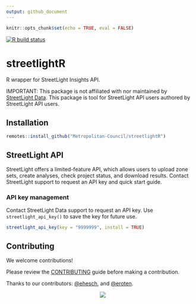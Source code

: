 ```yaml
---
output: github_document
---
```


```r
knitr::opts_chunk$set(echo = TRUE, eval = FALSE)
```
<!-- badges: start -->
[![R build status](https://github.com/Metropolitan-Council/streetlightR/workflows/R-CMD-check/badge.svg)](https://github.com/Metropolitan-Council/streetlightR/actions)
<!-- badges: end -->  

# streetlightR  

R wrapper for StreetLight Insights API. 

IMPORTANT: This package is not affiliated with nor maintained by [StreetLight Data](https://www.streetlightdata.com/). This package is tool for StreetLight API users authored by StreetLight API users. 

## Installation  

```r
remotes::install_github("Metropolitan-Council/streetlightR")
```

## StreetLight API  

StreetLight offers a limited-feature API, which allows users to upload zone sets, create analyses, check project status, and download results. Contact StreetLight support to request an API key and quick start guide.

### API key management  

Contact StreetLight Data support to request an API key. Use `streetlight_api_key()` to save the key for future use. 
```r
streetlight_api_key(key = "9999999", install = TRUE)
```

## Contributing  

We welcome contributions!

Please review the [CONTRIBUTING](.github/CONTRIBUTING.md) guide before making a contribution.

Thanks to our contributors: 
[&#x0040;ehesch](https://github.com/ehesch), and [&#x0040;eroten](https://github.com/eroten).

<a href="https://metrocouncil.org" target="_blank"><img src="man/figures/main-logo.png" style="margin-left: 50%;margin-right: 50%;"><div></div></a>
